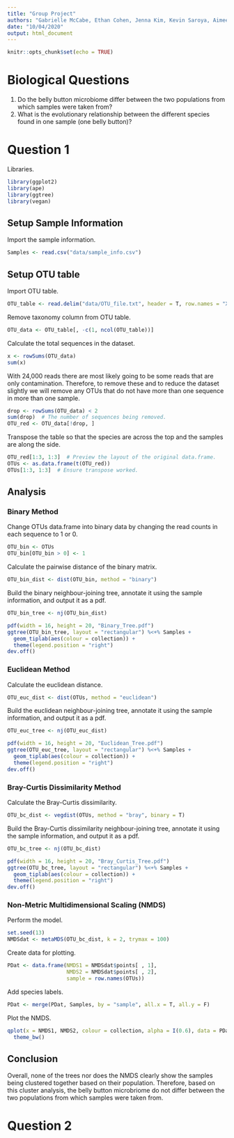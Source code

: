 ```yaml
---
title: "Group Project"
authors: "Gabrielle McCabe, Ethan Cohen, Jenna Kim, Kevin Saroya, Aimee Watts"
date: "10/04/2020"
output: html_document
---
```


```r
knitr::opts_chunk$set(echo = TRUE)
```

# Biological Questions
1. Do the belly button microbiome differ between the two populations from which samples were taken from?
2. What is the evolutionary relationship between the different species found in one sample (one belly button)?

# Question 1

Libraries. 
```r
library(ggplot2)
library(ape)
library(ggtree)
library(vegan)
```

## Setup Sample Information

Import the sample information.
```r
Samples <- read.csv("data/sample_info.csv")
```

## Setup OTU table

Import OTU table.
```r
OTU_table <- read.delim("data/OTU_file.txt", header = T, row.names = "X.OTU.ID")
```

Remove taxonomy column from OTU table.
```r
OTU_data <- OTU_table[, -c(1, ncol(OTU_table))]
```

Calculate the total sequences in the dataset.
```r
x <- rowSums(OTU_data)
sum(x)
```

With 24,000 reads there are most likely going to be some reads that are only contamination. Therefore, to remove these and to reduce the dataset slightly we will remove any OTUs that do not have more than one sequence in more than one sample.
```r
drop <- rowSums(OTU_data) < 2
sum(drop)  # The number of sequences being removed.
OTU_red <- OTU_data[!drop, ]
```

Transpose the table so that the species are across the top and the samples are along the side.
```r
OTU_red[1:3, 1:3]  # Preview the layout of the original data.frame. 
OTUs <- as.data.frame(t(OTU_red))
OTUs[1:3, 1:3]  # Ensure transpose worked.
```

## Analysis
### Binary Method

Change OTUs data.frame into binary data by changing the read counts in each sequence to 1 or 0.
```r
OTU_bin <- OTUs
OTU_bin[OTU_bin > 0] <- 1
```

Calculate the pairwise distance of the binary matrix.
```r
OTU_bin_dist <- dist(OTU_bin, method = "binary")
```

Build the binary neighbour-joining tree, annotate it using the sample information, and output it as a pdf.
```r
OTU_bin_tree <- nj(OTU_bin_dist)

pdf(width = 16, height = 20, "Binary_Tree.pdf")
ggtree(OTU_bin_tree, layout = "rectangular") %<+% Samples +
  geom_tiplab(aes(colour = collection)) +
  theme(legend.position = "right")
dev.off()
```

### Euclidean Method

Calculate the euclidean distance.
```r
OTU_euc_dist <- dist(OTUs, method = "euclidean") 
```

Build the euclidean neighbour-joining tree, annotate it using the sample information, and output it as a pdf.
```r
OTU_euc_tree <- nj(OTU_euc_dist)               

pdf(width = 16, height = 20, "Euclidean_Tree.pdf")
ggtree(OTU_euc_tree, layout = "rectangular") %<+% Samples +
  geom_tiplab(aes(colour = collection)) +
  theme(legend.position = "right")
dev.off()
```

### Bray-Curtis Dissimilarity Method

Calculate the Bray-Curtis dissimilarity.
```r
OTU_bc_dist <- vegdist(OTUs, method = "bray", binary = T)
```

Build the Bray-Curtis dissimilarity neighbour-joining tree, annotate it using the sample information, and output it as a pdf.
```r
OTU_bc_tree <- nj(OTU_bc_dist)

pdf(width = 16, height = 20, "Bray_Curtis_Tree.pdf")
ggtree(OTU_bc_tree, layout = "rectangular") %<+% Samples +
  geom_tiplab(aes(colour = collection)) +
  theme(legend.position = "right")
dev.off()
```

### Non-Metric Multidimensional Scaling (NMDS)

Perform the model.
```r
set.seed(13)
NMDSdat <- metaMDS(OTU_bc_dist, k = 2, trymax = 100)
```

Create data for plotting.
```r
PDat <- data.frame(NMDS1 = NMDSdat$points[ , 1],
                   NMDS2 = NMDSdat$points[ , 2],
                   sample = row.names(OTUs))
```

Add species labels.
```r
PDat <- merge(PDat, Samples, by = "sample", all.x = T, all.y = F)
```

Plot the NMDS.
```r
qplot(x = NMDS1, NMDS2, colour = collection, alpha = I(0.6), data = PDat) +
  theme_bw()
```

## Conclusion

Overall, none of the trees nor does the NMDS clearly show the samples being clustered together based on their population. Therefore, based on this cluster analysis, the belly button microbriome do not differ between the two populations from which samples were taken from.  

# Question 2





















